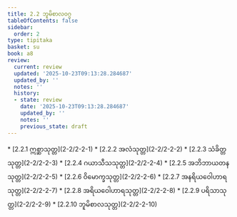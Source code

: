 ```yaml
---
title: 2.2 ဘူမိစာလဝဂ္ဂ
tableOfContents: false
sidebar:
  order: 2
type: tipitaka
basket: su
book: a8
review:
  current: review
  updated: '2025-10-23T09:13:28.284687'
  updated_by: ''
  notes: ''
  history:
  - state: review
    date: '2025-10-23T09:13:28.284687'
    updated_by: ''
    notes: ''
    previous_state: draft
---
```



<ReviewStatus review={frontmatter.review} showDetails={true} />

<HypothesisAnnotation frontmatter={frontmatter} />

<DynamicBreadcrumb />



<TableOfContents book="a8" section="2.2">
* [2.2.1 ဣစ္ဆာသုတ္တ](2-2/2-2-1)
* [2.2.2 အလံသုတ္တ](2-2/2-2-2)
* [2.2.3 သံခိတ္တသုတ္တ](2-2/2-2-3)
* [2.2.4 ဂယာသီသသုတ္တ](2-2/2-2-4)
* [2.2.5 အဘိဘာယတနသုတ္တ](2-2/2-2-5)
* [2.2.6 ဝိမောက္ခသုတ္တ](2-2/2-2-6)
* [2.2.7 အနရိယဝေါဟာရသုတ္တ](2-2/2-2-7)
* [2.2.8 အရိယဝေါဟာရသုတ္တ](2-2/2-2-8)
* [2.2.9 ပရိသာသုတ္တ](2-2/2-2-9)
* [2.2.10 ဘူမိစာလသုတ္တ](2-2/2-2-10)
</TableOfContents>